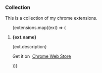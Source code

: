 ---
---


<h3 id="collection">Collection</h3>

This is a collection of my chrome extensions.

<ol>
  {extensions.map((ext) => (
    <li key={ext.id}>
      <p>
        <strong>{ext.name}</strong>
      </p>
      <p>{ext.description}</p>
      <p>
        Get it on&nbsp;
        <a href={ext.webStore} target="_blank" rel="noopener noreferrer">
          Chrome Web Store
        </a>
      </p>
    </li>
  ))}
</ol>
